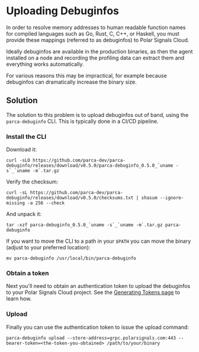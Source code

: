 # Uploading Debuginfos

In order to resolve memory addresses to human readable function names for compiled languages such as Go, Rust, C, C++, or Haskell, you must provide these mappings (referred to as debuginfos) to Polar Signals Cloud.

Ideally debuginfos are available in the production binaries, as then the agent installed on a node and recording the profiling data can extract them and everything works automatically.

For various reasons this may be impractical, for example because debuginfos can dramatically increase the binary size.

## Solution

The solution to this problem is to upload debuginfos out of band, using the `parca-debuginfo` CLI. This is typically done in a CI/CD pipeline.

### Install the CLI

Download it:

```
curl -sLO https://github.com/parca-dev/parca-debuginfo/releases/download/v0.5.0/parca-debuginfo_0.5.0_`uname -s`_`uname -m`.tar.gz
```

Verify the checksum:

```
curl -sL https://github.com/parca-dev/parca-debuginfo/releases/download/v0.5.0/checksums.txt | shasum --ignore-missing -a 256 --check
```

And unpack it:

```
tar -xzf parca-debuginfo_0.5.0_`uname -s`_`uname -m`.tar.gz parca-debuginfo
```

If you want to move the CLI to a path in your `$PATH` you can move the binary (adjust to your preferred location):

```
mv parca-debuginfo /usr/local/bin/parca-debuginfo
```

### Obtain a token

Next you'll need to obtain an authentication token to upload the debuginfos to your Polar Signals Cloud project. See the [Generating Tokens page](/docs/generating-tokens) to learn how.

### Upload

Finally you can use the authentication token to issue the upload command:

```
parca-debuginfo upload --store-address=grpc.polarsignals.com:443 --bearer-token=<the-token-you-obtained> /path/to/your/binary
```
